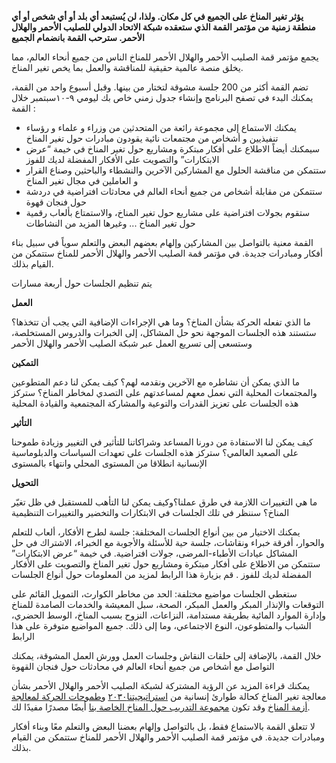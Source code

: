 
**يؤثر تغير المناخ على الجميع في كل مكان. ولذا، لن يُستبعد أي بلد أو أي شخص أو أي منطقة زمنية من مؤتمر القمة الذي ستعقده شبكة الاتحاد الدولي للصليب الأحمر والهلال الأحمر. سترحب القمة بانضمام الجميع**

يجمع مؤتمر قمة الصليب الأحمر والهلال الأحمر للمناخ الناس من جميع أنحاء العالم، مما يخلق منصة عالمية حقيقية للمناقشة والعمل بما يخص تغير المناخ.

تضم القمة أكثر من 200 جلسة مشوقة لتختار من بينها. وقبل أسبوع واحد من القمة، يمكنك البدء في تصفح البرنامج وإنشاء جدول زمني خاص بك ليومي ٩-١٠سبتمبر
خلال القمة :

- يمكنك الاستماع إلى مجموعة رائعة من المتحدثين من وزراء و علماء و رؤساء تنفيذيين و أشخاص من مجتمعات نائية يقودون مبادرات حول تغير المناخ
- سيمكنك أيضاً الاطلاع على أفكار مبتكرة ومشاريع حول تغير المناخ في خيمة “عرض الابتكارات” والتصويت على الأفكار المفضلة لديك للفوز
- ستتمكن من مناقشة الحلول مع المشاركين الآخرين والنشطاء والباحثين وصناع القرار و العاملين في مجال تغير المناخ
- ستتمكن من مقابلة أشخاص من جميع أنحاء العالم في محادثات افتراضية في دردشة حول فنجان قهوة
- ستقوم بجولات افتراضية على مشاريع حول تغير المناخ، والاستمتاع بألعاب رقمية حول تغير المناخ ... وغيرها المزيد من النشاطات

القمة معنية بالتواصل بين المشاركين وإلهام بعضهم البعض والتعلم سوياً في سبيل بناء أفكار ومبادرات جديدة. في مؤتمر قمة الصليب الأحمر والهلال الأحمر للمناخ ستتمكن من القيام بذلك.

يتم تنظيم الجلسات حول أربعة مسارات

**العمل**

ما الذي تفعله الحركة بشأن المناخ؟ وما هي الإجراءات الإضافية التي يجب أن تتخذها؟ ستستند هذه الجلسات الموجهة نحو حل المشاكل، إلى الخبرات والدروس المستخلصة، وستسعى إلى تسريع العمل عبر شبكة الصليب الأحمر والهلال الأحمر

**التمكين**

ما الذي يمكن أن نشاطره مع الآخرين ونقدمه لهم؟ كيف يمكن لنا دعم المتطوعين والمجتمعات المحلية التي نعمل معهم لمساعدتهم على التصدي لمخاطر المناخ؟ ستركز هذه الجلسات على تعزيز القدرات والتوعية والمشاركة المجتمعية والقيادة المحلية

**التأثير**

كيف يمكن لنا الاستفادة من دورنا المساعد وشراكاتنا للتأثير في التغيير وزيادة طموحنا على الصعيد العالمي؟
ستركز هذه الجلسات على تعهدات السياسات والدبلوماسية الإنسانية انطلاقا من المستوى المحلي وانتهاء بالمستوى

**التحويل**

ما هي التغييرات اللازمة في طرق عملنا؟وكيف يمكن لنا التأهب للمستقبل في ظل تغيّر المناخ؟ سننظر في تلك الجلسات في الابتكارات والتخضير والتغييرات التنظيمية

يمكنك الاختيار من بين أنواع الجلسات المختلفة: جلسة لطرح الأفكار، ألعاب للتعلم والحوار، أفرقة خبراء ونقاشات، جلسة حية للأسئلة والأجوبة مع الخبراء، الاشتراك في حل المشاكل
عيادات الأطباء-المرضى، جولات افتراضية. في خيمة “عرض الابتكارات” ستتمكن من الاطلاع على أفكار مبتكرة ومشاريع حول تغير المناخ والتصويت على الأفكار المفضلة لديك للفوز . قم بزيارة هذا الرابط لمزيد من المعلومات حول أنواع الجلسات

ستغطي الجلسات مواضيع مختلفة: الحد من مخاطر الكوارث، التمويل القائم على التوقعات والإنذار المبكر والعمل المبكر، الصحة، سبل المعيشة والخدمات الصامدة للمناخ وإدارة الموارد المائية بطريقة مستدامة، النزاعات، النزوح بسبب المناخ، الوسط الحضري، الشباب والمتطوعون، النوع الاجتماعي، وما إلى ذلك. جميع المواضيع متوفرة على هذا الرابط

خلال القمة، بالإضافة إلى حلقات النقاش وجلسات العمل وورش العمل المشوقة، يمكنك التواصل مع أشخاص من جميع أنحاء العالم في محادثات حول فنجان القهوة

<AtriumVideo />

يمكنك قراءة المزيد عن الرؤية المشتركة لشبكة الصليب الأحمر والهلال الأحمر بشأن معالجة تغير المناخ كحالة طوارئ إنسانية من [استراتيجيتنا٢٠٣٠](https://future-rere.com/strategy-2030) و[طموحات الحركة لمعالجة أزمة المناخ](https://media.ifrc.org/ifrc/wp-content/uploads/sites/5/2020/Movement-Climate-Ambitions-2020-final.pdf) وقد تكون [مجموعة التدريب حول المناخ الخاصة بنا](https://www.climatecentre.org/training) أيضًا مصدرًا مفيدًا لك.

لا تتعلق القمة بالاستماع فقط، بل بالتواصل وإلهام بعضنا البعض والتعلم معًا وبناء أفكار ومبادرات جديدة. في مؤتمر قمة الصليب الأحمر والهلال الأحمر للمناخ ستتمكن من القيام بذلك.
